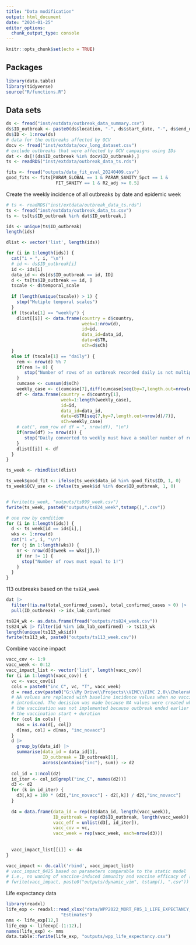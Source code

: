 ```yaml
---
title: "Data modification"
output: html_document
date: "2024-01-25"
editor_options: 
  chunk_output_type: console
---
```


```r
knitr::opts_chunk$set(echo = TRUE)
```

## Packages

```r
library(data.table)
library(tidyverse)
source("R/functions.R")
```

## Data sets

```r
ds <- fread("inst/extdata/outbreak_data_summary.csv")
ds$ID_outbreak <- paste0(ds$location, "-", ds$start_date, "-", ds$end_date)
ds$ID <- 1:nrow(ds)
# data for the outbreaks affected by OCV
docv <- fread("inst/extdata/ocv_long_dataset.csv")
# exclude outbreaks that were affected by OCV campaigns using IDs 
dat <- ds[!(ds$ID_outbreak %in% docv$ID_outbreak),]
ts <- readRDS("inst/extdata/outbreak_data_ts.rds")

fits <- fread("outputs/data_fit_eval_20240409.csv")
good_fits <- fits[PARAM_GLOBAL == 1 & PARAM_SANITY_5pct == 1 & 
                   FIT_SANITY == 1 & R2_adj >= 0.5]
```

Create the weekly incidence of all outbreaks by date and epidemic week

```r
# ts <- readRDS("inst/extdata/outbreak_data_ts.rds")
ts <- fread("inst/extdata/outbreak_data_ts.csv")
ts <- ts[ts$ID_outbreak %in% dat$ID_outbreak,]

ids <- unique(ts$ID_outbreak)
length(ids)

dlist <- vector('list', length(ids))

for (i in 1:length(ids)) {
  cat("i = ", i, "\n")
  # id <- ds$ID_outbreak[i]
  id <- ids[i]
  data_id <- ds[ds$ID_outbreak == id, ID]
  d <- ts[ts$ID_outbreak == id, ]
  tscale <- d$temporal_scale
  
  if (length(unique(tscale)) > 1) {
    stop("Mutiple temporal scales")
  } 
  if (tscale[1] == "weekly") {
    dlist[[i]] <- data.frame(country = d$country,
                             week=1:nrow(d),
                             id=id, 
                             data_id=data_id, 
                             date=d$TR, 
                             sCh=d$sCh)  
  }
  else if (tscale[1] == "daily") {
    rem <- nrow(d) %% 7
    if(rem != 0) {
       stop("Number of rows of an outbreak recorded daily is not multiple of 7")
    }
    cumcase <- cumsum(d$sCh)
    weekly_case <- c(cumcase[7],diff(cumcase[seq(by=7,length.out=nrow(d)/7)]))
    df <- data.frame(country = d$country[1],
                     week=1:length(weekly_case),
                     id=id, 
                     data_id=data_id,
                     date=d$TR[seq(7,by=7,length.out=nrow(d)/7)],
                     sCh=weekly_case)
    # cat(", num_row of df = ", nrow(df), "\n")
    if(nrow(df) >= nrow(d)) {
       stop("Daily converted to weekly must have a smaller number of rows.")
    }
    dlist[[i]] <- df
  }
}

ts_week <- rbindlist(dlist)

ts_week$good_fit <- ifelse(ts_week$data_id %in% good_fits$ID, 1, 0)
ts_week$OCV_use <- ifelse(ts_week$id %in% docv$ID_outbreak, 1, 0)


# fwrite(ts_week, "outputs/ts999_week.csv")
fwrite(ts_week, paste0("outputs/ts824_week",tstamp(),".csv"))

# one row by condition
for (i in 1:length(ids)) {
  d <- ts_week[id == ids[i],]
  wks <- 1:nrow(d)
  cat("i =", i, "\n")
  for (j in 1:length(wks)) {
    nr <- nrow(d[d$week == wks[j],])
    if (nr != 1) {
      stop("Number of rows must equal to 1!")
    }
  }
}
```

113 outbreaks based on the `ts824_week` 
```r
dat |> 
  filter(!is.na(total_confirmed_cases), total_confirmed_cases > 0) |> 
  pull(ID_outbreak) -> idx_lab_confirmed

ts824_wk <- as.data.frame(fread("outputs/ts824_week.csv"))
ts824_wk |> filter(id %in% idx_lab_confirmed) -> ts113_wk
length(unique(ts113_wk$id))
fwrite(ts113_wk, paste0("outputs/ts113_week.csv"))
```

Combine vaccine impact 
```r
vacc_cov <- 1:9
vacc_week <- 0:12
vacc_impact_list <- vector('list', length(vacc_cov))
for (i in 1:length(vacc_cov)) {
  vc <- vacc_cov[i]
  cols = paste0("inc_C", vc, "T", vacc_week)
  d = read.csv(paste0("G:\\My Drive\\Projects\\VIMC\\VIMC 2.0\\CholeraOutbreakModel\\julia\\outputs\\vacc_4p_cov", vc, "_20240425.csv"))
  # NA values are replaced with baseline incidence values when no vaccines were
  # introduced. The decision was made because NA values were created when
  # the vaccination was not implemented because outbreak ended earlier than
  # the vaccination start + duration
  for (col in cols) {
    nas = is.na(d[, col])
    d[nas, col] = d[nas, "inc_novacc"]
  }
  d |>
    group_by(data_id) |>
    summarise(data_id = data_id[1],
              ID_outbreak = ID_outbreak[1],
              across(contains("inc"), sum)) -> d2
  
  col_id = 1:ncol(d2)
  id_iter <- col_id[grepl("inc_C", names(d2))]
  d3 <- d2
  for (k in id_iter) {
    d3[,k] = 100 * (d2[,"inc_novacc"] - d2[,k]) / d2[,"inc_novacc"]
  }
  
  d4 = data.frame(data_id = rep(d3$data_id, length(vacc_week)),
                  ID_outbreak = rep(d3$ID_outbreak, length(vacc_week)),
                  vacc_eff = unlist(d3[, id_iter]), 
                  vacc_cov = vc,
                  vacc_week = rep(vacc_week, each=nrow(d3)))
 
  
  vacc_impact_list[[i]] <- d4
}

vacc_impact <- do.call('rbind', vacc_impact_list)
# vacc_impact_0425 based on parameters comparable to the static model
# i.e., no waning of vaccine-induced immunity and vaccine efficacy of [30, 64]
# fwrite(vacc_impact, paste0("outputs/dynamic_vim", tstamp(), ".csv"))
```

Life expectancy data
```r
library(readxl)
life_exp <- readxl::read_xlsx("data/WPP2022_MORT_F05_1_LIFE_EXPECTANCY_BY_AGE_BOTH_SEXES.xlsx",
                     "Estimates")
nms <- life_exp[12,]
life_exp <- lifeexp[-(1:12),]
names(life_exp) <- nms
data.table::fwrite(life_exp, "outputs/wpp_life_expectancy.csv")
```

